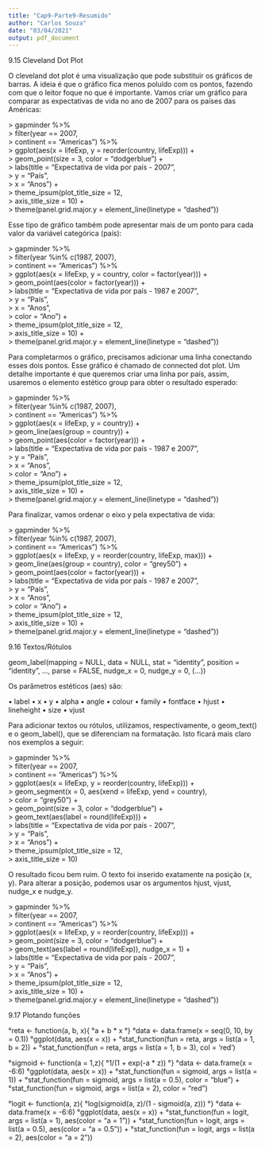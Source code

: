 ---
title: "Cap9-Parte9-Resumido"
author: "Carlos Souza"
date: "03/04/2021"
output: pdf_document
---

9.15 Cleveland Dot Plot

  O cleveland dot plot é uma visualização que pode substituir os gráficos de barras. A ideia é que o gráfico fica menos poluído com os pontos, fazendo com que o leitor foque no que é importante. Vamos criar um gráfico para comparar as expectativas de vida no ano de 2007 para os países das Américas:
  
| > gapminder %>%
| > filter(year == 2007,
| > continent == "Americas") %>%
| > ggplot(aes(x = lifeExp, y = reorder(country, lifeExp))) +
| > geom_point(size = 3, color = "dodgerblue") +
| > labs(title = "Expectativa de vida por país - 2007",
| >   y = "País",
| >   x = "Anos") +
| > theme_ipsum(plot_title_size = 12,
| >   axis_title_size = 10) +
| > theme(panel.grid.major.y = element_line(linetype = "dashed"))

  Esse tipo de gráfico também pode apresentar mais de um ponto para cada valor da variável categórica (país):
  
| > gapminder %>%
| > filter(year %in% c(1987, 2007),
| > continent == "Americas") %>%
| > ggplot(aes(x = lifeExp, y = country, color = factor(year))) +
| > geom_point(aes(color = factor(year))) +
| > labs(title = "Expectativa de vida por país - 1987 e 2007",
| >   y = "País",
| >   x = "Anos",
| >   color = "Ano") +
| > theme_ipsum(plot_title_size = 12,
| >   axis_title_size = 10) +
| > theme(panel.grid.major.y = element_line(linetype = "dashed"))

  Para completarmos o gráfico, precisamos adicionar uma linha conectando esses dois pontos. Esse gráfico é chamado de connected dot plot. Um detalhe importante é que queremos criar uma linha por país, assim, usaremos o elemento estético group para obter o resultado esperado:
  
| > gapminder %>%
| > filter(year %in% c(1987, 2007),
| > continent == "Americas") %>%
| > ggplot(aes(x = lifeExp, y = country)) +
| > geom_line(aes(group = country)) +
| > geom_point(aes(color = factor(year))) +
| > labs(title = "Expectativa de vida por país - 1987 e 2007",
| >     y = "País",
| >     x = "Anos",
| >     color = "Ano") +
| > theme_ipsum(plot_title_size = 12,
| >     axis_title_size = 10) +
| > theme(panel.grid.major.y = element_line(linetype = "dashed"))

  Para finalizar, vamos ordenar o eixo y pela expectativa de vida:
  
| > gapminder %>%
| > filter(year %in% c(1987, 2007),
| > continent == "Americas") %>%
| > ggplot(aes(x = lifeExp, y = reorder(country, lifeExp, max))) +
| > geom_line(aes(group = country), color = "grey50") +
| > geom_point(aes(color = factor(year))) +
| > labs(title = "Expectativa de vida por país - 1987 e 2007",
| >     y = "País",
| >     x = "Anos",
| >     color = "Ano") +
| > theme_ipsum(plot_title_size = 12,
| >     axis_title_size = 10) +
| > theme(panel.grid.major.y = element_line(linetype = "dashed"))

9.16 Textos/Rótulos

geom_label(mapping = NULL, data = NULL, stat = "identity", position = "identity",
..., parse = FALSE, nudge_x = 0, nudge_y = 0, (...))

  Os parâmetros estéticos (aes) são:
  
  • label
  • x
  • y
  • alpha
  • angle
  • colour
  • family
  • fontface
  • hjust
  • lineheight
  • size
  • vjust
  
  Para adicionar textos ou rótulos, utilizamos, respectivamente, o geom_text() e o geom_label(), que se diferenciam na formatação. Isto ficará mais claro nos exemplos 
a seguir:

| > gapminder %>%
| > filter(year == 2007,
| > continent == "Americas") %>%
| > ggplot(aes(x = lifeExp, y = reorder(country, lifeExp))) +
| > geom_segment(x = 0, aes(xend = lifeExp, yend = country),
| > color = "grey50") +
| > geom_point(size = 3, color = "dodgerblue") +
| > geom_text(aes(label = round(lifeExp))) +
| > labs(title = "Expectativa de vida por país - 2007",
| >     y = "País",
| >     x = "Anos") +
| > theme_ipsum(plot_title_size = 12,
| >     axis_title_size = 10)

  O resultado ficou bem ruim. O texto foi inserido exatamente na posição (x, y). Para alterar a posição, podemos usar os argumentos hjust, vjust, nudge_x e nudge_y.
  
| > gapminder %>%
| > filter(year == 2007,
| >   continent == "Americas") %>%
| > ggplot(aes(x = lifeExp, y = reorder(country, lifeExp))) +
| > geom_point(size = 3, color = "dodgerblue") +
| > geom_text(aes(label = round(lifeExp)), nudge_x = 1) +
| > labs(title = "Expectativa de vida por país - 2007",
| >   y = "País",
| >   x = "Anos") +
| > theme_ipsum(plot_title_size = 12,
| > axis_title_size = 10) +
| > theme(panel.grid.major.y = element_line(linetype = "dashed"))

9.17 Plotando funções

  °reta <- function(a, b, x){
  °a + b * x
  °}
  °data <- data.frame(x = seq(0, 10, by = 0.1))
  °ggplot(data, aes(x = x)) +
  °stat_function(fun = reta, args = list(a = 1, b = 2)) +
  °stat_function(fun = reta, args = list(a = 1, b = 3), col = 'red')

  °sigmoid <- function(a = 1,z){
  °1/(1 + exp(-a * z))
  °}
  °data <- data.frame(x = -6:6)
  °ggplot(data, aes(x = x)) +
  °stat_function(fun = sigmoid, args = list(a = 1)) +
  °stat_function(fun = sigmoid, args = list(a = 0.5), color = "blue") +
  °stat_function(fun = sigmoid, args = list(a = 2), color = "red")

  °logit <- function(a, z){
  °log(sigmoid(a, z)/(1 - sigmoid(a, z)))
  °}
  °data <- data.frame(x = -6:6)
  °ggplot(data, aes(x = x)) +
  °stat_function(fun = logit, args = list(a = 1), aes(color = "a = 1")) +
  °stat_function(fun = logit, args = list(a = 0.5), aes(color = "a = 0.5")) +
  °stat_function(fun = logit, args = list(a = 2), aes(color = "a = 2"))

